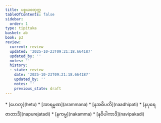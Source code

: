 ```yaml
---
title: ပစ္စယစတုက္က
tableOfContents: false
sidebar:
  order: 1
type: tipitaka
basket: ab
book: p3
review:
  current: review
  updated: '2025-10-23T09:21:18.664187'
  updated_by: ''
  notes: ''
  history:
  - state: review
    date: '2025-10-23T09:21:18.664187'
    updated_by: ''
    notes: ''
    previous_state: draft
---
```



<ReviewStatus review={frontmatter.review} showDetails={true} />

<HypothesisAnnotation frontmatter={frontmatter} />

<DynamicBreadcrumb />



<TableOfContents book="p3">
* [ဟေတု](hetu)
* [အာရမ္မဏ](arammana)
* [နအဓိပတိ](naadhipati)
* [နပုရေဇာတာဒိ](napurejatadi)
* [နကမ္မ](nakamma)
* [နဝိပါကာဒိ](navipakadi)
</TableOfContents>